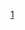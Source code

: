 {{Navbox
| name  = CH-CH氧化还原酶类
| title = [[氧化还原酶]]：以CH-CH基团为供体的[[氧化还原酶]]（[[EC编号|EC]] 1.3）
| listclass  = hlist
| titlestyle = background:#ffe777
| groupstyle = background-color:#f6b666
| evenstyle = background:#fff1f1

| group1 = [[EC编号列表_(EC_1)#EC_1.3.1_以NAD或NADP为受体|1.3.1]]：以[[烟酰胺腺嘌呤二核苷酸|NAD]]或[[烟酰胺腺嘌呤二核苷酸磷酸|NADP]]为受体
| list1 = 
*{{le|烯酰-酰基载体蛋白还原酶|Enoyl-acyl carrier protein reductase|烯酰-ACP还原酶}}
*{{le|7-脱氢胆固醇还原酶|7-Dehydrocholesterol reductase}}
*{{le|胆绿素还原酶|Biliverdin reductase}}
*{{le|2,4-双烯酰辅酶A还原酶|2,4 Dienoyl-CoA reductase}}

| group2 = [[EC编号列表_(EC_1)#EC_1.3.3_以氧气为受体|1.3.3]]：以[[氧气]]为受体
| list2 = 
*{{le|二氢乳清酸脱氢酶|Dihydroorotate dehydrogenase}}
*{{le|粪卟啉原Ⅲ氧化酶|Coproporphyrinogen III oxidase}}
*{{le|原卟啉原氧化酶|Protoporphyrinogen oxidase}}
*{{le|胆红素氧化酶|Bilirubin oxidase}}
*{{le|酰基辅酶A氧化酶|Acyl-CoA oxidase}}
*{{le|二氢尿嘧啶氧化酶|Dihydrouracil oxidase}}
*{{le|四氢小檗碱氧化酶|Tetrahydroberberine oxidase}}
*{{le|开链马钱子苷合酶|Secologanin synthase}}
*{{le|色氨酸α,β-氧化酶|Tryptophan alpha,beta-oxidase}}
*{{le|吡咯喹啉醌合酶|Pyrroloquinoline-quinone synthase}}
*{{le|L-半乳糖酸内酯氧化酶|L-galactonolactone oxidase}}

| group3 = [[EC编号列表_(EC_1)#EC_1.3.5_以醌类化合物为受体|1.3.5]]：以[[醌]]类化合物为受体
| list3 = 
*[[琥珀酸脱氢酶]]
**[[琥珀酸脱氢酶复合物, A亚基|SDHA]]
**[[琥珀酸脱氢酶复合物, B亚基|SDHB]]
**[[琥珀酸脱氢酶复合物, C亚基|SDHC]]
**[[琥珀酸脱氢酶复合物, D亚基|SDHD]]

| group4 = [[EC编号列表_(EC_1)#EC_1.1.99_以其他物质为受体|1.3.99]]：以其他物质为受体
| list4 = 
*{{le|延胡索酸还原酶|Fumarate reductase}}
*[[丁酰辅酶A脱氢酶]]
*{{le|酰基辅酶A脱氢酶|Acyl CoA dehydrogenase}}
**[[短/支链特异酰基辅酶A脱氢酶|ACADSB]]
**[[短链酰基辅酶A脱氢酶|ACADS]]
*[[5α還原酶]]
**[[类固醇-5-α-还原酶, α肽1|SRD5A1]]
**[[类固醇-5-α-还原酶, α肽2|SRD5A2]]
**[[类固醇-5-α-还原酶3|SRD5A3]])
*{{le|戊二酰辅酶A脱氢酶|Glutaryl-CoA dehydrogenase}}
*{{le|异戊酰辅酶A脱氢酶|Isovaleryl-CoA dehydrogenase}}

| group5 = 
| list5 = 
| belowstyle = background-color:#e1a777
| below = {{酶类导航}}
}}
<noinclude>
[[Category:酶模板|1]]
</noinclude>